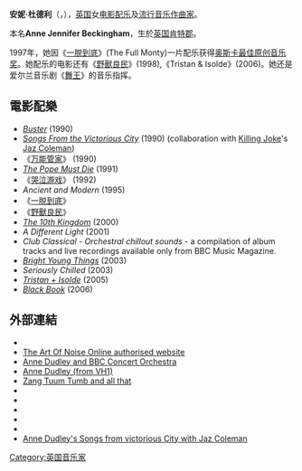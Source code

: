 {{noteTA
|G1=Movie}}
'''安妮·杜德利'''（{{lang-en|Anne Dudley}}，{{bd|1956年|5月7日||}}），[[英国|英国]]女[[电影配乐|电影配乐]]及[[流行音乐|流行音乐]][[作曲家|作曲家]]。

本名'''Anne Jennifer Beckingham'''，生於[[英国|英国]][[肯特郡|肯特郡]]。

1997年，她因《[[一脱到底|一脱到底]]》(The Full Monty)一片配乐获得[[奥斯卡最佳原创音乐奖|奥斯卡最佳原创音乐奖]]。她配乐的电影还有《[[野獸良民|野獸良民]]》(1998),《Tristan & Isolde》(2006)。她还是爱尔兰音乐剧《[[舞王|舞王]]》的音乐指挥。

== 電影配樂 ==
* ''[[Buster|Buster]]'' (1990)
* ''[[Songs_From_the_Victorious_City|Songs From the Victorious City]]'' (1990) (collaboration with [[Killing_Joke|Killing Joke]]'s [[Jaz_Coleman|Jaz Coleman]])
* 《[[万能管家|万能管家]]》 (1990)
* ''[[The_Pope_Must_Die|The Pope Must Die]]'' (1991)
* 《[[哭泣游戏|哭泣游戏]]》 (1992)
* ''Ancient and Modern'' (1995)
* 《[[一脱到底|一脱到底]]》
* 《[[野獸良民|野獸良民]]》
* ''[[The_10th_Kingdom|The 10th Kingdom]]'' (2000)
* ''A Different Light'' (2001)
* ''Club Classical - Orchestral chillout sounds'' - a compilation of album tracks and live recordings available only from BBC Music Magazine.
* ''[[Bright_Young_Things|Bright Young Things]]'' (2003)
* ''Seriously Chilled'' (2003)
* ''[[Tristan_+_Isolde|Tristan + Isolde]]'' (2005)
* ''[[Black_Book_(soundtrack)|Black Book]]'' (2006)

== 外部連結 ==
* {{official|http://www.annedudley.co.uk/}}
* [http://www.theartofnoiseonline.com/ The Art Of Noise Online authorised website] {{Wayback|url=http://www.theartofnoiseonline.com/ |date=20210223142233 }}
* [http://www.bbc.co.uk/orchestras/concertorchestra/news/news_5.shtml Anne Dudley and BBC Concert Orchestra] {{Wayback|url=http://www.bbc.co.uk/orchestras/concertorchestra/news/news_5.shtml |date=20090228155929 }}
* [http://www.vh1.com/artists/az/dudley_anne/bio.jhtml Anne Dudley (from VH1)] {{Wayback|url=http://www.vh1.com/artists/az/dudley_anne/bio.jhtml |date=20071001011021 }}
* [http://www.zttaat.com/ Zang Tuum Tumb and all that] {{Wayback|url=http://www.zttaat.com/ |date=20210201010550 }}
* {{imdb|id=0006050}}
* {{Amg|id=11:7d67gjlrj6i9}}
* {{discogs artist|artist=Anne+Dudley}}
* {{MusicBrainz artist|id=0b0bd0c0-3723-4715-87d7-9d57f0eb240f}}
* {{last.fm|Anne Dudley}}
* [https://web.archive.org/web/20090108135322/http://www.annedudley.co.uk/disco_songsfromthevictoriouscity.html#disco_songsfromthevictoriouscity/ Anne Dudley's Songs from victorious City with Jaz Coleman]

{{奧斯卡最佳原創音樂獎}}
{{Authority control}}
{{DEFAULTSORT:Dudley, Anne}}

[[Category:英国音乐家|Category:英国音乐家]]